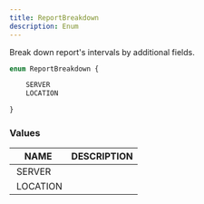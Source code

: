 ```yaml
---
title: ReportBreakdown
description: Enum
---
```


Break down report's intervals by additional fields.
	
```graphql
enum ReportBreakdown {

	SERVER
	LOCATION

}
```

### Values

| NAME | DESCRIPTION |
| - | - |
| SERVER |  |
| LOCATION |  |

